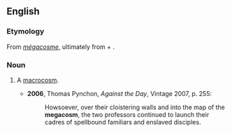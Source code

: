==English==

===Etymology===
From {{etyl|fr}} ''[[mégacosme]]'', ultimately from {{etyl|grc}} {{term|lang=grc|μεγα-}} + {{term|lang=grc|κόσμος}}.

===Noun===
{{en-noun}}

# {{obsolete}} A [[macrocosm]].
#* '''2006''', Thomas Pynchon, ''Against the Day'', Vintage 2007, p. 255:
#*: Howsoever, over their cloistering walls and into the map of the '''megacosm''', the two professors continued to launch their cadres of spellbound familiars and enslaved disciples.